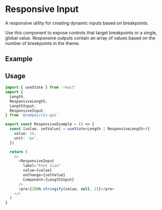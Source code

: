 

<Container>

# Responsive Input

<FirstParagraph>
  A responsive utility for creating dynamic inputs based on breakpoints.
</FirstParagraph>

Use this component to expose controls that target breakpoints or a single, global
value. Responsive outputs contain an array of values based on the number of breakpoints
in the theme.

## Example

<ResponsiveExample />

## Usage

```ts
import { useState } from 'react'
import {
  Length,
  ResponsiveLength,
  LengthInput,
  ResponsiveInput,
} from '@compai/css-gui'

export const ResponsiveExample = () => {
  const [value, setValue] = useState<Length | ResponsiveLength>({
    value: 16,
    unit: 'px',
  })

  return (
    <>
      <ResponsiveInput
        label="Font size"
        value={value}
        onChange={setValue}
        Component={LengthInput}
      />
      <pre>{JSON.stringify(value, null, 2)}</pre>
    </>
  )
}
```

</Container>
